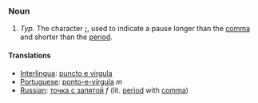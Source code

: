 ===Noun===
# ''Typ.'' The character ''';''', used to indicate a pause longer than the [[comma]] and shorter than the [[period]].
====Translations====
*[[Interlingua]]: [[puncto e virgula]]
*[[Portuguese]]: [[ponto-e-vírgula]] ''m''
*[[Russian]]: [[точка с запятой]] ''f'' (lit. [[period]] with [[comma]])